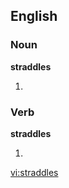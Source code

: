 ==English==

===Noun===
'''straddles'''

# {{plural of|[[straddle]]}}

===Verb===
'''straddles'''

# {{third-person singular of|[[straddle]]}}

[[vi:straddles]]